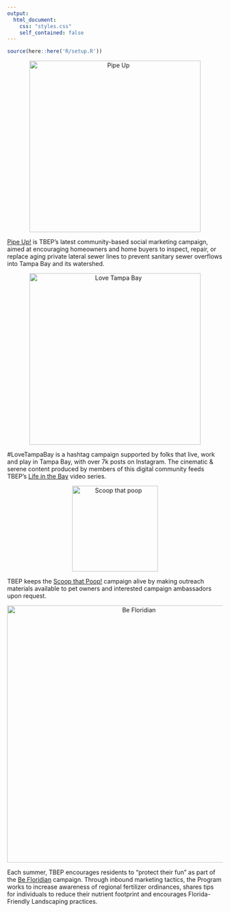 ```yaml
---
output:
  html_document:
    css: "styles.css"
    self_contained: false
---
```


```r
source(here::here('R/setup.R'))
```

<p><center><img alt="Pipe Up" src="img/pipeup.png" width="400"/></center></p>

[Pipe Up!](https://tbep.org/pipeup/){target="_parent"} is TBEP’s latest community-based social marketing campaign, aimed at encouraging homeowners and home buyers to inspect, repair, or replace aging private lateral sewer lines to prevent sanitary sewer overflows into Tampa Bay and its watershed.

<p><center><img alt="Love Tampa Bay" src="img/LTB_Low-res.png" width="400"/></center></p>

\#LoveTampaBay is a hashtag campaign supported by folks that live, work and play in Tampa Bay, with over 7k posts on Instagram. The cinematic & serene content produced by members of this digital community feeds TBEP's [Life in the Bay](https://tbep.org/lifeinthebay/){target="_parent"} video series. 

<p><center><img alt="Scoop that poop" src="img/scoopthatpooplogo_finalx.jpg" width="200"/></center></p>

TBEP keeps the [Scoop that Poop!](https://tbep.org/scoop-that-poop/){target="_parent"} campaign alive by making outreach materials available to pet owners and interested campaign ambassadors upon request.

<p><center><img alt="Be Floridian" src="img/BF.png" width="600"/></center></p>

Each summer, TBEP encourages residents to "protect their fun" as part of the [Be Floridian](https://tbep.org/our-work/education/be-floridian/){target="_parent"} campaign. Through inbound marketing tactics, the Program works to increase awareness of regional fertilizer ordinances, shares tips for individuals to reduce their nutrient footprint and encourages Florida-Friendly Landscaping practices.

<script type="text/javascript" src="js/iframeResizer.contentWindow.min.js"></script>
